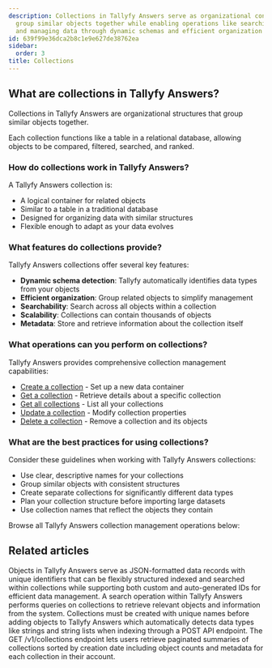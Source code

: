 ```yaml
---
description: Collections in Tallyfy Answers serve as organizational containers that
  group similar objects together while enabling operations like searching filtering
  and managing data through dynamic schemas and efficient organization methods.
id: 639f99e36dca2b8c1e9e627de38762ea
sidebar:
  order: 3
title: Collections
---
```


## What are collections in Tallyfy Answers?

Collections in Tallyfy Answers are organizational structures that group similar objects together.

Each collection functions like a table in a relational database, allowing objects to be compared, filtered, searched, and ranked.

### How do collections work in Tallyfy Answers?

A Tallyfy Answers collection is:
- A logical container for related objects
- Similar to a table in a traditional database
- Designed for organizing data with similar structures
- Flexible enough to adapt as your data evolves

### What features do collections provide?

Tallyfy Answers collections offer several key features:

- **Dynamic schema detection**: Tallyfy automatically identifies data types from your objects
- **Efficient organization**: Group related objects to simplify management
- **Searchability**: Search across all objects within a collection
- **Scalability**: Collections can contain thousands of objects
- **Metadata**: Store and retrieve information about the collection itself

### What operations can you perform on collections?

Tallyfy Answers provides comprehensive collection management capabilities:

- [Create a collection](/products/answers/collections/create-collection/) - Set up a new data container
- [Get a collection](/products/answers/collections/get-collection/) - Retrieve details about a specific collection
- [Get all collections](/products/answers/collections/get-all-collections/) - List all your collections
- [Update a collection](/products/answers/collections/update-collection/) - Modify collection properties
- [Delete a collection](/products/answers/collections/delete-collection/) - Remove a collection and its objects

### What are the best practices for using collections?

Consider these guidelines when working with Tallyfy Answers collections:

- Use clear, descriptive names for your collections
- Group similar objects with consistent structures
- Create separate collections for significantly different data types
- Plan your collection structure before importing large datasets
- Use collection names that reflect the objects they contain

Browse all Tallyfy Answers collection management operations below:


<PageTree />


## Related articles
<CardGrid>
<LinkTitleCard header="<b>Answers > Objects</b>" href="/products/answers/objects/" > Objects in Tallyfy Answers serve as JSON-formatted data records with unique identifiers that can be flexibly structured indexed and searched within collections while supporting both custom and auto-generated IDs for efficient data management. </LinkTitleCard>
<LinkTitleCard header="<b>Answers > Search</b>" href="/products/answers/search/" > A search operation within Tallyfy Answers performs queries on collections to retrieve relevant objects and information from the system. </LinkTitleCard>
<LinkTitleCard header="<b>Collections > Create a collection</b>" href="/products/answers/collections/create-collection/" > Collections must be created with unique names before adding objects to Tallyfy Answers which automatically detects data types like strings and string lists when indexing through a POST API endpoint. </LinkTitleCard>
<LinkTitleCard header="<b>Collections > Get all collections</b>" href="/products/answers/collections/get-all-collections/" > The GET /v1/collections endpoint lets users retrieve paginated summaries of collections sorted by creation date including object counts and metadata for each collection in their account. </LinkTitleCard>
</CardGrid>